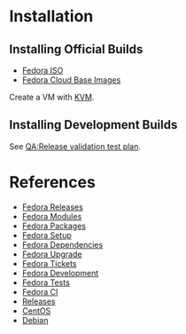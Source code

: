 = Installation =

== Installing Official Builds ==

* [https://getfedora.org/ Fedora ISO]
* [https://alt.fedoraproject.org/cloud/ Fedora Cloud Base Images]

Create a VM with [[KVM]].

== Installing Development Builds ==

See [https://fedoraproject.org/wiki/QA:Release_validation_test_plan QA:Release validation test plan].

= References =

* [[Fedora Releases]]
* [[Fedora Modules]]
* [[Fedora Packages]]
* [[Fedora Setup]]
* [[Fedora Dependencies]]
* [[Fedora Upgrade]]
* [[Fedora Tickets]]
* [https://github.com/dogtagpki/pki/wiki/Fedora-Development-Guide Fedora Development]
* [[Fedora Tests]]
* [[Fedora CI]]
* [[Releases]]
* [[CentOS]]
* [[Debian]]